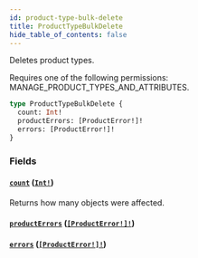 ```yaml
---
id: product-type-bulk-delete
title: ProductTypeBulkDelete
hide_table_of_contents: false
---
```


Deletes product types.

Requires one of the following permissions: MANAGE_PRODUCT_TYPES_AND_ATTRIBUTES.

```graphql
type ProductTypeBulkDelete {
  count: Int!
  productErrors: [ProductError!]!
  errors: [ProductError!]!
}
```

### Fields

#### [`count`](#) ([`Int!`](../../../developer/api-reference/scalars/int))

Returns how many objects were affected.

#### [`productErrors`](#) ([`[ProductError!]!`](../../../developer/api-reference/objects/product-error))

#### [`errors`](#) ([`[ProductError!]!`](../../../developer/api-reference/objects/product-error))

